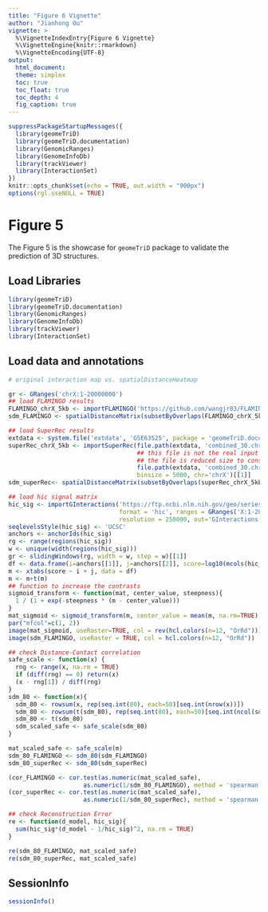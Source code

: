 ```yaml
---
title: "Figure 6 Vignette"
author: "Jianhong Ou"
vignette: >
  %\VignetteIndexEntry{Figure 6 Vignette}
  %\VignetteEngine{knitr::rmarkdown}
  %\VignetteEncoding{UTF-8}
output:
  html_document:
  theme: simplex
  toc: true
  toc_float: true
  toc_depth: 4
  fig_caption: true
---
```


```r
suppressPackageStartupMessages({
  library(geomeTriD)
  library(geomeTriD.documentation)
  library(GenomicRanges)
  library(GenomeInfoDb)
  library(trackViewer)
  library(InteractionSet)
})
knitr::opts_chunk$set(echo = TRUE, out.width = "900px")
options(rgl.useNULL = TRUE)
```

# Figure 5

The Figure 5 is the showcase for `geomeTriD` package to validate the prediction of 3D structures.

## Load Libraries

```r
library(geomeTriD)
library(geomeTriD.documentation)
library(GenomicRanges)
library(GenomeInfoDb)
library(trackViewer)
library(InteractionSet)
```

## Load data and annotations

```r
# original interaction map vs. spatialDistanceHeatmap

gr <- GRanges('chrX:1-20000000')
## load FLAMINGO results
FLAMINGO_chrX_5kb <- importFLAMINGO('https://github.com/wangjr03/FLAMINGO/raw/refs/heads/main/predictions/GM12878/chrX_5kb.txt')[[1]]
sdm_FLAMINGO <- spatialDistanceMatrix(subsetByOverlaps(FLAMINGO_chrX_5kb, gr), fill_NA = TRUE)

## load SuperRec results
extdata <- system.file('extdata', 'GSE63525', package = 'geomeTriD.documentation')
superRec_chrX_5kb <- importSuperRec(file.path(extdata, 'combined_30.chrX.SuperRec.txt.gz'),
                                    ## this file is not the real input file SuperRec
                                    ## the file is reduced size to construct the xyz object for this doc. 
                                    file.path(extdata, 'combined_30.chrX.SuperRec.input.subset.gz'),
                                    binsize = 5000, chr='chrX')[[1]]
sdm_superRec<- spatialDistanceMatrix(subsetByOverlaps(superRec_chrX_5kb, gr), fill_NA = TRUE)
```


```r

## load hic signal matrix
hic_sig <- importGInteractions('https://ftp.ncbi.nlm.nih.gov/geo/series/GSE63nnn/GSE63525/suppl/GSE63525%5FGM12878%5Fdilution%5Fcombined%5F30.hic',
                               format = 'hic', ranges = GRanges('X:1-20000000'),
                               resolution = 250000, out='GInteractions')
seqlevelsStyle(hic_sig) <- 'UCSC'
anchors <- anchorIds(hic_sig)
rg <- range(regions(hic_sig))
w <- unique(width(regions(hic_sig)))
gr <- slidingWindows(rg, width = w, step = w)[[1]]
df <- data.frame(i=anchors[[1]], j=anchors[[2]], score=log10(mcols(hic_sig)$score))
m <- xtabs(score ~ i + j, data = df)
m <- m+t(m)
## function to increase the contrasts
sigmoid_transform <- function(mat, center_value, steepness){
  1 / (1 + exp(-steepness * (m - center_value)))
}
mat_sigmoid <- sigmoid_transform(m, center_value = mean(m, na.rm=TRUE), steepness = 5)
par("mfcol"=c(1, 2))
image(mat_sigmoid, useRaster=TRUE, col = rev(hcl.colors(n=12, "OrRd")))
image(sdm_FLAMINGO, useRaster = TRUE, col = hcl.colors(n=12, "OrRd"))

## check Distance-Contact correlation
safe_scale <- function(x) {
  rng <- range(x, na.rm = TRUE)
  if (diff(rng) == 0) return(x)
  (x - rng[1]) / diff(rng)
}
sdm_80 <- function(x){
  sdm_80 <- rowsum(x, rep(seq.int(80), each=50)[seq.int(nrow(x))])
  sdm_80 <- rowsum(t(sdm_80), rep(seq.int(80), each=50)[seq.int(ncol(sdm_80))])
  sdm_80 <- t(sdm_80)
  sdm_scaled_safe <- safe_scale(sdm_80)
}

mat_scaled_safe <- safe_scale(m)
sdm_80_FLAMINGO <- sdm_80(sdm_FLAMINGO)
sdm_80_superRec <- sdm_80(sdm_superRec)

(cor_FLAMINGO <- cor.test(as.numeric(mat_scaled_safe), 
                     as.numeric(1/sdm_80_FLAMINGO), method = 'spearman'))
(cor_superRec <- cor.test(as.numeric(mat_scaled_safe), 
                     as.numeric(1/sdm_80_superRec), method = 'spearman'))

## check Reconstruction Error
re <- function(d_model, hic_sig){
  sum(hic_sig*(d_model - 1/hic_sig)^2, na.rm = TRUE)
}

re(sdm_80_FLAMINGO, mat_scaled_safe)
re(sdm_80_superRec, mat_scaled_safe)
```


## SessionInfo

```r
sessionInfo()
```